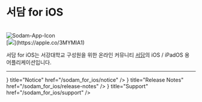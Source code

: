 
# 서담 for iOS

<br/>
<Image src="/img/Icon.png" alt="Sodam-App-Icon" width={100} height={100} />
<br/>
[<Image src="/img/B-White.png" width={150} height={70} />](https://apple.co/3MYMIA1)
<br/>

서담 for iOS는 서강대학교 구성원을 위한 온라인 커뮤니티 [<u>서담</u>](https://www.ssodam.com/)의 iOS / iPadOS 용 어플리케이션입니다.
* * *
<Cards>
  <Card
    icon={<FontAwesomeIcon icon={faBell} />}
    title="Notice"
    href="/sodam_for_ios/notice"
  />
  <Card
    icon={<FontAwesomeIcon icon={faFile} />}
    title="Release Notes"
    href="/sodam_for_ios/release-notes"
  />
  <Card
    icon={<FontAwesomeIcon icon={faEnvelope} />}
    title="Support"
    href="/sodam_for_ios/support"
  />
</Cards>